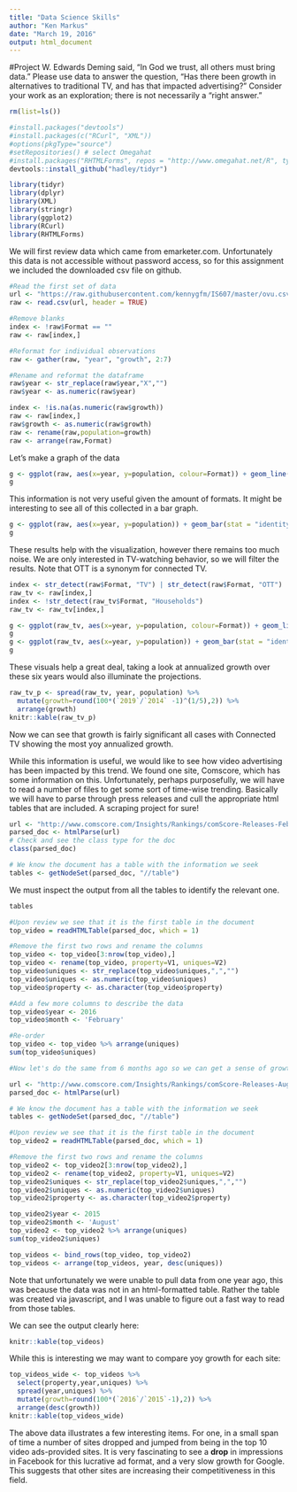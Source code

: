 ```yaml
---
title: "Data Science Skills"
author: "Ken Markus"
date: "March 19, 2016"
output: html_document
---
```

#Project 
W. Edwards Deming said, “In God we trust, all others must bring data.” Please use data to answer the question,
“Has there been growth in alternatives to traditional TV, and has that impacted advertising?” Consider your work as an exploration; there is not necessarily a “right
answer.”

```r
rm(list=ls())

#install.packages("devtools")
#install.packages(c("RCurl", "XML")) 
#options(pkgType="source")
#setRepositories() # select Omegahat
#install.packages("RHTMLForms", repos = "http://www.omegahat.net/R", type = "source")
devtools::install_github("hadley/tidyr")

library(tidyr)
library(dplyr)
library(XML)
library(stringr)
library(ggplot2)
library(RCurl)
library(RHTMLForms)
```

We will first review data which came from emarketer.com. Unfortunately this data is not accessible without password access, so for this assignment we included the downloaded csv file on github.

```r
#Read the first set of data
url <- "https://raw.githubusercontent.com/kennygfm/IS607/master/ovu.csv"
raw <- read.csv(url, header = TRUE)

#Remove blanks
index <- !raw$Format == ""
raw <- raw[index,]

#Reformat for individual observations
raw <- gather(raw, "year", "growth", 2:7)

#Rename and reformat the dataframe
raw$year <- str_replace(raw$year,"X","")
raw$year <- as.numeric(raw$year)

index <- !is.na(as.numeric(raw$growth))
raw <- raw[index,]
raw$growth <- as.numeric(raw$growth)
raw <- rename(raw,population=growth)
raw <- arrange(raw,Format)
```

Let's make a graph of the data
```r
g <- ggplot(raw, aes(x=year, y=population, colour=Format)) + geom_line()
g

```

This information is not very useful given the amount of formats. It might be interesting to see all of this collected in a bar graph.

```r
g <- ggplot(raw, aes(x=year, y=population)) + geom_bar(stat = "identity", position = "stack", aes(fill = Format))
g
```

These results help with the visualization, however there remains too much noise. We are only interested in TV-watching behavior, so we will filter the results. Note that OTT is a synonym for connected TV.

```r
index <- str_detect(raw$Format, "TV") | str_detect(raw$Format, "OTT")
raw_tv <- raw[index,]
index <- !str_detect(raw_tv$Format, "Households")
raw_tv <- raw_tv[index,]

g <- ggplot(raw_tv, aes(x=year, y=population, colour=Format)) + geom_line()
g
g <- ggplot(raw_tv, aes(x=year, y=population)) + geom_bar(stat = "identity", position = "stack", aes(fill = Format))
g
```

These visuals help a great deal, taking a look at annualized growth over these six years would also illuminate the projections.

```r
raw_tv_p <- spread(raw_tv, year, population) %>% 
  mutate(growth=round(100*(`2019`/`2014` -1)^(1/5),2)) %>% 
  arrange(growth)
knitr::kable(raw_tv_p)
```

Now we can see that growth is fairly significant all cases with Connected TV showing the most yoy annualized growth.

While this information is useful, we would like to see how video advertising has been impacted by this trend. We found one site, Comscore, which has some information on this. Unfortunately, perhaps purposefully, we will have to read a number of files to get some sort of time-wise trending. Basically we will have to parse through press releases and cull the appropriate html tables that are included. A scraping project for sure!

```r
url <- "http://www.comscore.com/Insights/Rankings/comScore-Releases-February-2016-US-Desktop-Online-Video-Rankings"
parsed_doc <- htmlParse(url)
# Check and see the class type for the doc
class(parsed_doc)

# We know the document has a table with the information we seek
tables <- getNodeSet(parsed_doc, "//table")
```

We must inspect the output from all the tables to identify the relevant one.
```r
tables

#Upon review we see that it is the first table in the document
top_video = readHTMLTable(parsed_doc, which = 1)

#Remove the first two rows and rename the columns
top_video <- top_video[3:nrow(top_video),]
top_video <- rename(top_video, property=V1, uniques=V2)
top_video$uniques <- str_replace(top_video$uniques,",","")
top_video$uniques <- as.numeric(top_video$uniques)
top_video$property <- as.character(top_video$property)

#Add a few more columns to describe the data
top_video$year <- 2016
top_video$month <- 'February'

#Re-order
top_video <- top_video %>% arrange(uniques)
sum(top_video$uniques)

#Now let's do the same from 6 months ago so we can get a sense of growth

url <- "http://www.comscore.com/Insights/Rankings/comScore-Releases-August-2015-US-Desktop-Online-Video-Rankings"
parsed_doc <- htmlParse(url)

# We know the document has a table with the information we seek
tables <- getNodeSet(parsed_doc, "//table")

#Upon review we see that it is the first table in the document
top_video2 = readHTMLTable(parsed_doc, which = 1)

#Remove the first two rows and rename the columns
top_video2 <- top_video2[3:nrow(top_video2),]
top_video2 <- rename(top_video2, property=V1, uniques=V2)
top_video2$uniques <- str_replace(top_video2$uniques,",","")
top_video2$uniques <- as.numeric(top_video2$uniques)
top_video2$property <- as.character(top_video2$property)

top_video2$year <- 2015
top_video2$month <- 'August'
top_video2 <- top_video2 %>% arrange(uniques)
sum(top_video2$uniques)

top_videos <- bind_rows(top_video, top_video2)
top_videos <- arrange(top_videos, year, desc(uniques))
```

Note that unfortunately we were unable to pull data from one year ago, this was because the data was not in an html-formatted table. Rather the table was created via javascript, and I was unable to figure out a fast way to read from those tables.

We can see the output clearly here:
```r
knitr::kable(top_videos)
```

While this is interesting we may want to compare yoy growth for each site:
```r
top_videos_wide <- top_videos %>% 
  select(property,year,uniques) %>% 
  spread(year,uniques) %>% 
  mutate(growth=round(100*(`2016`/`2015`-1),2)) %>% 
  arrange(desc(growth))
knitr::kable(top_videos_wide)
```

The above data illustrates a few interesting items. For one, in a small span of time a number of sites dropped and jumped from being in the top 10 video ads-provided sites. It is very fascinating to see a **drop** in impressions in Facebook for this lucrative ad format, and a very slow growth for Google. This suggests that other sites are increasing their competitiveness in this field.

